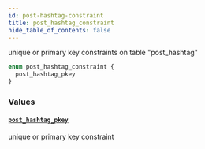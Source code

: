 ```yaml
---
id: post-hashtag-constraint
title: post_hashtag_constraint
hide_table_of_contents: false
---
```


unique or primary key constraints on table "post_hashtag"

```graphql
enum post_hashtag_constraint {
  post_hashtag_pkey
}
```

### Values

#### [`post_hashtag_pkey`](#)

unique or primary key constraint
